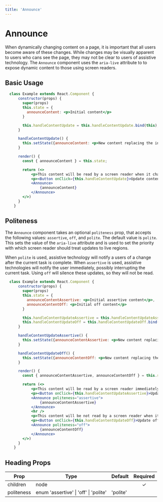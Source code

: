 ```yaml
---
title: 'Announce'
---
```


# Announce
When dynamically changing content on a page, it is important that all users become aware of these changes.  While changes may be visually apparent to users who cans see the page,
they may not be clear to users of assistive technology.  The `Announce` component uses the `aria-live` attribute to to expose dynamic content to those using screen readers.

## Basic Usage

```.jsx
  class Example extends React.Component {
      constructor(props) {
        super(props)
        this.state = {
          announceContent: <p>Initial content</p>
        }

        this.handleContentUpdate = this.handleContentUpdate.bind(this);
      }

      handleContentUpdate() {
        this.setState({announceContent: <p>New content replacing the initial content</p>})
      }

      render() {
        const { announceContent } = this.state;

        return (<>
            <p>This content will be read by a screen reader when it changes.</p>
            <p><Button onClick={this.handleContentUpdate}>Update content</Button></p>
            <Announce>
                {announceContent}
            </Announce>
        </>)
      }
    }
```

## Politeness

The `Announce` component takes an optional `politeness` prop, that accepts the following values: `assertive`, `off`, and `polite`.  The default value is `polite`.
This sets the value of the `aria-live` attribute and is used to set the priority with which screen reader should treat updates to live regions.

When `polite` is used, assistive technology will notify a users of a change after the current task is complete.  When `assertive` is used, assistive technologies will notify the user immediately,
possibly interrupting the current task.  Using `off` will silence these updates, so they will not be read.

```.jsx
  class Example extends React.Component {
      constructor(props) {
        super(props)
        this.state = {
          announceContentAssertive: <p>Initial assertive content</p>,
          announceContentOff: <p>Initial off content</p>
        }

        this.handleContentUpdateAssertive = this.handleContentUpdateAssertive.bind(this);
        this.handleContentUpdateOff = this.handleContentUpdateOff.bind(this);
      }

      handleContentUpdateAssertive() {
        this.setState({announceContentAssertive: <p>New content replacing the assertive initial content</p>})
      }

      handleContentUpdateOff() {
        this.setState({announceContentOff: <p>New content replacing the off initial content</p>})
      }

      render() {
        const { announceContentAssertive, announceContentOff } = this.state;

        return (<>
            <p>This content will be read by a screen reader immediately when it changes.</p>
            <p><Button onClick={this.handleContentUpdateAssertive}>Update assertive content</Button></p>
            <Announce politeness="assertive">
                {announceContentAssertive}
            </Announce>
            <hr />
            <p>This content will be not read by a screen reader when it changes.</p>
            <p><Button onClick={this.handleContentUpdateOff}>Update off content</Button></p>
            <Announce politeness="off">
                {announceContentOff}
            </Announce>
        </>)
      }
    }
```

## Heading Props

| Prop     | Type                | Default | Required |
| -------- | ------------------- | ------- | :------: |
| children | node                |         | &#10003; |
| politeness | enum 'assertive' &#124; 'off' &#124; 'polite' | 'polite' | |
